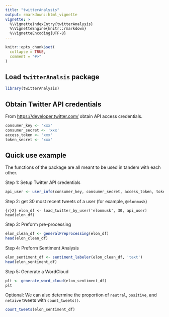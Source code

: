```yaml
---
title: "twitterAnalysis"
output: rmarkdown::html_vignette
vignette: >
  %\VignetteIndexEntry{twitterAnalysis}
  %\VignetteEngine{knitr::rmarkdown}
  %\VignetteEncoding{UTF-8}
---
```


```r
knitr::opts_chunk$set(
  collapse = TRUE,
  comment = "#>"
)
```

## Load `twitterAnalsis` package

```r
library(twitterAnalysis)
```

## Obtain Twitter API credentials

From <https://developer.twitter.com/> obtain API access credentials.

```r
consumer_key <- 'xxx'
consumer_secret <- 'xxx'
access_token <- 'xxx'
token_secret <- 'xxx'
```

## Quick use example

The functions of the package are all meant to be used in tandem with each other.

Step 1: Setup Twitter API credentials

```r
api_user <- user_info(consumer_key, consumer_secret, access_token, token_secret)
```

Step 2: get 30 most recent tweets of a user (for example, `@elonmusk`)

```{r}2}
elon_df <- load_twitter_by_user('elonmusk', 30, api_user)
head(elon_df)
```

Step 3: Preform pre-processing

```r
elon_clean_df <- generalPreprocessing(elon_df)
head(elon_clean_df)
```

Step 4: Preform Sentiment Analysis

```r
elon_sentiment_df <- sentiment_labeler(elon_clean_df, 'text')
head(elon_sentiment_df)
```

Step 5: Generate a WordCloud

```r
plt <- generate_word_cloud(elon_sentiment_df)
plt
```

Optional: We can also determine the proportion of `neutral`, `positive`, and `netaive` tweets with `count_tweets()`.

```r
count_tweets(elon_sentiment_df)
```
